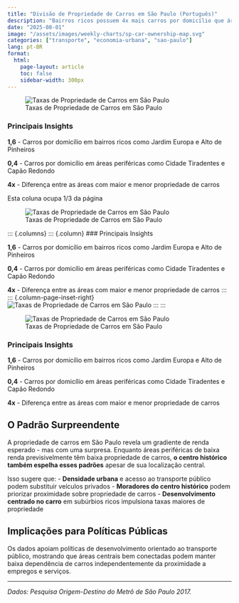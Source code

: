 ```yaml
---
title: "Divisão de Propriedade de Carros em São Paulo (Português)"
description: "Bairros ricos possuem 4x mais carros por domicílio que áreas periféricas, enquanto o centro histórico espelha padrões de baixa renda"
date: "2025-08-01"
image: "/assets/images/weekly-charts/sp-car-ownership-map.svg"
categories: ["transporte", "economia-urbana", "sao-paulo"]
lang: pt-BR
format:
  html:
    page-layout: article
    toc: false
    sidebar-width: 300px
---
```



![Taxas de Propriedade de Carros em São Paulo](/assets/images/weekly-charts/sp-car-ownership-map.svg){fig-width="100%" fig-alt="Mapa coroplético de São Paulo mostrando taxas de propriedade de carros por domicílio por zonas da pesquisa Origem-Destino."}

::: {.column-margin}
### Principais Insights

**1,6** - Carros por domicílio em bairros ricos como Jardim Europa e Alto de Pinheiros

**0,4** - Carros por domicílio em áreas periféricas como Cidade Tiradentes e Capão Redondo

**4x** - Diferença entre as áreas com maior e menor propriedade de carros
:::

::: {.grid}

::: {.g-col-8}
Esta coluna ocupa 1/3 da página
:::

::: {.g-col-8}
::: {.column-page-right}
![Taxas de Propriedade de Carros em São Paulo](/assets/images/weekly-charts/sp-car-ownership-map.svg){fig-width="100%" fig-alt="Mapa coroplético de São Paulo mostrando taxas de propriedade de carros por domicílio por zonas da pesquisa Origem-Destino."}
:::
:::

:::


::: {.columns}
::: {.column}
### Principais Insights

**1,6** - Carros por domicílio em bairros ricos como Jardim Europa e Alto de Pinheiros

**0,4** - Carros por domicílio em áreas periféricas como Cidade Tiradentes e Capão Redondo

**4x** - Diferença entre as áreas com maior e menor propriedade de carros
:::
::: {.column-page-inset-right}
![Taxas de Propriedade de Carros em São Paulo](/assets/images/weekly-charts/sp-car-ownership-map.svg){fig-width="100%" fig-alt="Mapa coroplético de São Paulo mostrando taxas de propriedade de carros por domicílio por zonas da pesquisa Origem-Destino."}
:::
::: <!-- end columns -->


::: {.column-page-inset-right}
![Taxas de Propriedade de Carros em São Paulo](/assets/images/weekly-charts/sp-car-ownership-map.svg){fig-width="100%" fig-alt="Mapa coroplético de São Paulo mostrando taxas de propriedade de carros por domicílio por zonas da pesquisa Origem-Destino."}
:::


### Principais Insights

**1,6** - Carros por domicílio em bairros ricos como Jardim Europa e Alto de Pinheiros

**0,4** - Carros por domicílio em áreas periféricas como Cidade Tiradentes e Capão Redondo

**4x** - Diferença entre as áreas com maior e menor propriedade de carros



## O Padrão Surpreendente

A propriedade de carros em São Paulo revela um gradiente de renda esperado - mas com uma surpresa. Enquanto áreas periféricas de baixa renda previsivelmente têm baixa propriedade de carros, **o centro histórico também espelha esses padrões** apesar de sua localização central.

Isso sugere que:
- **Densidade urbana** e acesso ao transporte público podem substituir veículos privados
- **Moradores do centro histórico** podem priorizar proximidade sobre propriedade de carros
- **Desenvolvimento centrado no carro** em subúrbios ricos impulsiona taxas maiores de propriedade

## Implicações para Políticas Públicas

Os dados apoiam políticas de desenvolvimento orientado ao transporte público, mostrando que áreas centrais bem conectadas podem manter baixa dependência de carros independentemente da proximidade a empregos e serviços.

---

*Dados: Pesquisa Origem-Destino do Metrô de São Paulo 2017.*
